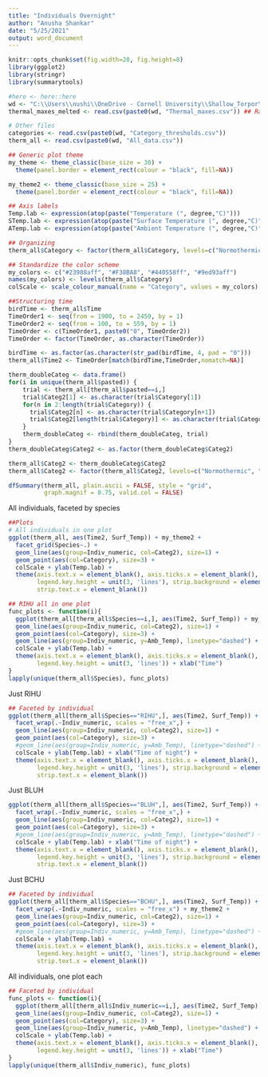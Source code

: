 ```yaml
---
title: "Individuals Overnight"
author: "Anusha Shankar"
date: "5/25/2021"
output: word_document
---
```


```r
knitr::opts_chunk$set(fig.width=20, fig.height=8) 
library(ggplot2)
library(stringr)
library(summarytools)

#here <- here::here
wd <- "C:\\Users\\nushi\\OneDrive - Cornell University\\Shallow_Torpor\\Data\\"
thermal_maxes_melted <- read.csv(paste0(wd, "Thermal_maxes.csv")) ## Raw temperatures

# Other files
categories <- read.csv(paste0(wd, "Category_thresholds.csv"))
therm_all <- read.csv(paste0(wd, "All_data.csv"))

## Generic plot theme
my_theme <- theme_classic(base_size = 30) + 
  theme(panel.border = element_rect(colour = "black", fill=NA))

my_theme2 <- theme_classic(base_size = 25) + 
  theme(panel.border = element_rect(colour = "black", fill=NA))

## Axis labels
Temp.lab <- expression(atop(paste("Temperature (", degree,"C)")))
STemp.lab <- expression(atop(paste("Surface Temperature (", degree,"C)")))
ATemp.lab <- expression(atop(paste("Ambient Temperature (", degree,"C)")))

## Organizing
therm_all$Category <- factor(therm_all$Category, levels=c("Normothermic", "Shallow Torpor", "Transition", "Deep Torpor"))

## Standardize the color scheme
my_colors <- c("#23988aff", "#F38BA8", "#440558ff", "#9ed93aff")
names(my_colors) <- levels(therm_all$Category)
colScale <- scale_colour_manual(name = "Category", values = my_colors)

##Structuring time
birdTime <- therm_all$Time
TimeOrder1 <- seq(from = 1900, to = 2459, by = 1)
TimeOrder2 <- seq(from = 100, to = 559, by = 1)
TimeOrder <- c(TimeOrder1, paste0("0", TimeOrder2))
TimeOrder <- factor(TimeOrder, as.character(TimeOrder))

birdTime <- as.factor(as.character(str_pad(birdTime, 4, pad = "0")))
therm_all$Time2 <- TimeOrder[match(birdTime,TimeOrder,nomatch=NA)]

therm_doubleCateg <- data.frame()
for(i in unique(therm_all$pasted)) {
    trial <- therm_all[therm_all$pasted==i,]
    trial$Categ2[1] <- as.character(trial$Category[1])
    for(n in 2:length(trial$Category)) {
      trial$Categ2[n] <- as.character(trial$Category[n+1])
      trial$Categ2[length(trial$Category)] <- as.character(trial$Category[length(trial$Category)])
    }
    therm_doubleCateg <- rbind(therm_doubleCateg, trial)
}
therm_doubleCateg$Categ2 <- as.factor(therm_doubleCateg$Categ2)

therm_all$Categ2 <- therm_doubleCateg$Categ2
therm_all$Categ2 <- factor(therm_all$Categ2, levels=c("Normothermic", "Shallow Torpor", "Transition", "Deep Torpor"))
```

```r
dfSummary(therm_all, plain.ascii = FALSE, style = "grid", 
          graph.magnif = 0.75, valid.col = FALSE)
```

All individuals, faceted by species
```r
##Plots
# All individuals in one plot
ggplot(therm_all, aes(Time2, Surf_Temp)) + my_theme2 +
  facet_grid(Species~.) +
  geom_line(aes(group=Indiv_numeric, col=Categ2), size=1) +
  geom_point(aes(col=Category), size=3) +
  colScale + ylab(Temp.lab) +
  theme(axis.text.x = element_blank(), axis.ticks.x = element_blank(),
        legend.key.height = unit(3, 'lines'), strip.background = element_blank(),
        strip.text.x = element_blank())
```

```r
## RIHU all in one plot
func_plots <- function(i){
  ggplot(therm_all[therm_all$Species==i,], aes(Time2, Surf_Temp)) + my_theme2 + facet_grid(.~Species) +
  geom_line(aes(group=Indiv_numeric, col=Categ2), size=1) +
  geom_point(aes(col=Category), size=3) +
  geom_line(aes(group=Indiv_numeric, y=Amb_Temp), linetype="dashed") +
  colScale + ylab(Temp.lab) +
  theme(axis.text.x = element_blank(), axis.ticks.x = element_blank(),
        legend.key.height = unit(3, 'lines')) + xlab("Time")
}
lapply(unique(therm_all$Species), func_plots)
```

Just RIHU
```r
## Faceted by individual
ggplot(therm_all[therm_all$Species=="RIHU",], aes(Time2, Surf_Temp)) + my_theme2 +
  facet_wrap(.~Indiv_numeric, scales = "free_x",) + 
  geom_line(aes(group=Indiv_numeric, col=Categ2), size=1) +
  geom_point(aes(col=Category), size=3) +
  #geom_line(aes(group=Indiv_numeric, y=Amb_Temp), linetype="dashed") +
  colScale + ylab(Temp.lab) + xlab("Time of night") +
  theme(axis.text.x = element_blank(), axis.ticks.x = element_blank(),
        legend.key.height = unit(3, 'lines'), strip.background = element_blank(),
        strip.text.x = element_blank())
```

Just BLUH
```r
ggplot(therm_all[therm_all$Species=="BLUH",], aes(Time2, Surf_Temp)) + my_theme2 +
  facet_wrap(.~Indiv_numeric, scales = "free_x",) + 
  geom_line(aes(group=Indiv_numeric, col=Categ2), size=1) +
  geom_point(aes(col=Category), size=3) +
  #geom_line(aes(group=Indiv_numeric, y=Amb_Temp), linetype="dashed") +
  colScale + ylab(Temp.lab) + xlab("Time of night") +
  theme(axis.text.x = element_blank(), axis.ticks.x = element_blank(),
        legend.key.height = unit(3, 'lines'), strip.background = element_blank(),
        strip.text.x = element_blank())
```

Just BCHU
```r
## Faceted by individual
ggplot(therm_all[therm_all$Species=="BCHU",], aes(Time2, Surf_Temp)) +
  facet_wrap(.~Indiv_numeric, scales = "free_x") + my_theme2 +
  geom_line(aes(group=Indiv_numeric, col=Categ2), size=1) +
  geom_point(aes(col=Category), size=3) +
  #geom_line(aes(group=Indiv_numeric, y=Amb_Temp), linetype="dashed") +
  colScale + ylab(Temp.lab) +
  theme(axis.text.x = element_blank(), axis.ticks.x = element_blank(),
        legend.key.height = unit(3, 'lines'), strip.background = element_blank(),
        strip.text.x = element_blank())
```

All individuals, one plot each
```r
## Faceted by individual
func_plots <- function(i){
  ggplot(therm_all[therm_all$Indiv_numeric==i,], aes(Time2, Surf_Temp)) + my_theme2 + facet_grid(.~pasted) +
  geom_line(aes(group=Indiv_numeric, col=Categ2), size=1) +
  geom_point(aes(col=Category), size=3) +
  geom_line(aes(group=Indiv_numeric, y=Amb_Temp), linetype="dashed") +
  colScale + ylab(Temp.lab) +
  theme(axis.text.x = element_blank(), axis.ticks.x = element_blank(),
        legend.key.height = unit(3, 'lines')) + xlab("Time")
}
lapply(unique(therm_all$Indiv_numeric), func_plots)
```
